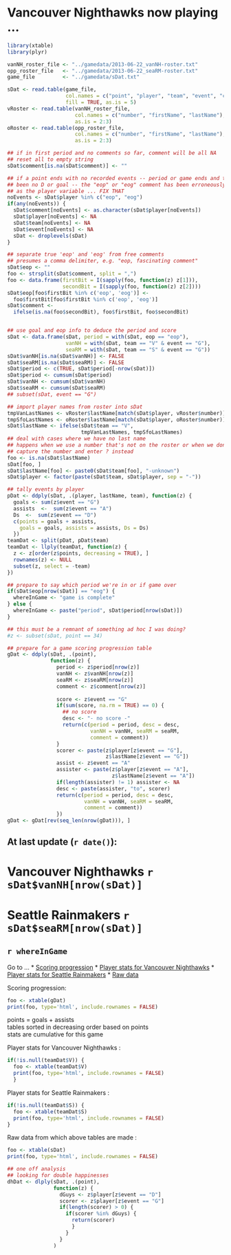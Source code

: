 Vancouver Nighthawks now playing ...
================

```r
library(xtable)
library(plyr)
```

```r
vanNH_roster_file <- "../gamedata/2013-06-22_vanNH-roster.txt"
opp_roster_file   <- "../gamedata/2013-06-22_seaRM-roster.txt"
game_file         <- "../gamedata/sDat.txt"

sDat <- read.table(game_file,
                   col.names = c("point", "player", "team", "event", "comment"),
                   fill = TRUE, as.is = 5)
vRoster <- read.table(vanNH_roster_file,
                      col.names = c("number", "firstName", "lastName"),
                      as.is = 2:3)
oRoster <- read.table(opp_roster_file,
                      col.names = c("number", "firstName", "lastName"),
                      as.is = 2:3)

## if in first period and no comments so far, comment will be all NA
## reset all to empty string
sDat$comment[is.na(sDat$comment)] <- ""

## if a point ends with no recorded events -- period or game ends and there's
## been no D or goal -- the "eop" or "eog" comment has been erroneously read in
## as the player variable ... FIX THAT
noEvents <- sDat$player %in% c("eop", "eog")
if(any(noEvents)) {
  sDat$comment[noEvents] <- as.character(sDat$player[noEvents])
  sDat$player[noEvents] <- NA
  sDat$team[noEvents] <- NA
  sDat$event[noEvents] <- NA
  sDat <- droplevels(sDat)
}

## separate true 'eop' and 'eog' from free comments
## presumes a comma delimiter, e.g. "eop, fascinating comment"
sDat$eop <- ""
foo <- strsplit(sDat$comment, split = ",")
foo <- data.frame(firstBit = I(sapply(foo, function(z) z[1])),
                  secondBit = I(sapply(foo, function(z) z[2])))
sDat$eop[foo$firstBit %in% c('eop', 'eog')] <-
  foo$firstBit[foo$firstBit %in% c('eop', 'eog')]
sDat$comment <-
  ifelse(is.na(foo$secondBit), foo$firstBit, foo$secondBit)


## use goal and eop info to deduce the period and score
sDat <- data.frame(sDat, period = with(sDat, eop == "eop"),
                   vanNH = with(sDat, team == "V" & event == "G"),
                   seaRM = with(sDat, team == "S" & event == "G"))
sDat$vanNH[is.na(sDat$vanNH)] <- FALSE
sDat$seaRM[is.na(sDat$seaRM)] <- FALSE
sDat$period <- c(TRUE, sDat$period[-nrow(sDat)])
sDat$period <- cumsum(sDat$period)
sDat$vanNH <- cumsum(sDat$vanNH)
sDat$seaRM <- cumsum(sDat$seaRM)
## subset(sDat, event == "G")

## import player names from roster into sDat
tmpVanLastNames <- vRoster$lastName[match(sDat$player, vRoster$number)]
tmpSfoLastNames <- oRoster$lastName[match(sDat$player, oRoster$number)]
sDat$lastName <- ifelse(sDat$team == "V",
                        tmpVanLastNames, tmpSfoLastNames)
## deal with cases where we have no last name
## happens when we use a number that's not on the roster or when we don't
## capture the number and enter ? instead
foo <- is.na(sDat$lastName)
sDat[foo, ]
sDat$lastName[foo] <- paste0(sDat$team[foo], "-unknown")
sDat$player <- factor(paste(sDat$team, sDat$player, sep = "-"))

## tally events by player
pDat <- ddply(sDat, .(player, lastName, team), function(z) {
  goals <- sum(z$event == "G")
  assists  <-  sum(z$event == "A")
  Ds  <-  sum(z$event == "D")
  c(points = goals + assists,
    goals = goals, assists = assists, Ds = Ds)
  })
teamDat <- split(pDat, pDat$team)
teamDat <- llply(teamDat, function(z) {
  z <- z[order(z$points, decreasing = TRUE), ]
  rownames(z) <- NULL
  subset(z, select = -team)
})

## prepare to say which period we're in or if game over
if(sDat$eop[nrow(sDat)] == "eog") {
  whereInGame <- "game is complete"
} else {
  whereInGame <- paste("period", sDat$period[nrow(sDat)])
}

## this must be a remnant of something ad hoc I was doing?
#z <- subset(sDat, point == 34)

## prepare for a game scoring progression table
gDat <- ddply(sDat, .(point),
              function(z) {
                period <- z$period[nrow(z)]
                vanNH <- z$vanNH[nrow(z)]
                seaRM <- z$seaRM[nrow(z)]
                comment <- z$comment[nrow(z)]
                
                score <- z$event == "G"
                if(sum(score, na.rm = TRUE) == 0) {
                  ## no score
                  desc <- "- no score -"
                  return(c(period = period, desc = desc,
                           vanNH = vanNH, seaRM = seaRM,
                           comment = comment))
                }
                scorer <- paste(z$player[z$event == "G"],
                                z$lastName[z$event == "G"])
                assist <- z$event == "A"
                assister <- paste(z$player[z$event == "A"],
                                  z$lastName[z$event == "A"])
                if(length(assister) != 1) assister <- NA
                desc <- paste(assister, "to", scorer)
                return(c(period = period, desc = desc,
                         vanNH = vanNH, seaRM = seaRM,
                         comment = comment))
                })
gDat <- gDat[rev(seq_len(nrow(gDat))), ]
```

## At last update (`r date()`):
# Vancouver Nighthawks `r sDat$vanNH[nrow(sDat)]`
# Seattle Rainmakers `r sDat$seaRM[nrow(sDat)]`
## `r whereInGame`

Go to ...
  * [Scoring progression](#scoringProgression)
  * [Player stats for Vancouver Nighthawks](#vanNH)
  * [Player stats for Seattle Rainmakers](#seaRM)
  * [Raw data](#rawData)

Scoring progression<a id="scoringProgression"></a>:
```r
foo <- xtable(gDat)
print(foo, type='html', include.rownames = FALSE)
```

points = goals + assists  
tables sorted in decreasing order based on points  
stats are cumulative for this game

Player stats for Vancouver Nighthawks <a id="vanNH"></a>:
```r
if(!is.null(teamDat$V)) {
  foo <- xtable(teamDat$V)
  print(foo, type='html', include.rownames = FALSE)
  }
```

Player stats for Seattle Rainmakers <a id="seaRM"></a>:
```r
if(!is.null(teamDat$S)) {
  foo <- xtable(teamDat$S)
  print(foo, type='html', include.rownames = FALSE)
}
```

Raw data from which above tables are made <a id="rawData"></a>:
```r
foo <- xtable(sDat)
print(foo, type='html', include.rownames = FALSE)
```

```r
## one off analysis
## looking for double happinesses
dhDat <- dlply(sDat, .(point),
               function(z) {
                 dGuys <- z$player[z$event == "D"]
                 scorer <- z$player[z$event == "G"]
                 if(length(scorer) > 0) {
                   if(scorer %in% dGuys) {
                     return(scorer)
                     }
                   }
                 }
               )
```
